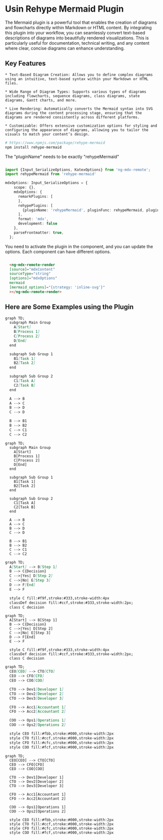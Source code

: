 # Usin Rehype Mermaid Plugin

The Mermaid plugin is a powerful tool that enables the creation of diagrams and flowcharts directly within Markdown or HTML content. By integrating this plugin into your workflow, you can seamlessly convert text-based descriptions of diagrams into beautifully rendered visualizations. This is particularly useful for documentation, technical writing, and any content where clear, concise diagrams can enhance understanding.

## Key Features

    * Text-Based Diagram Creation: Allows you to define complex diagrams using an intuitive, text-based syntax within your Markdown or HTML files.

    * Wide Range of Diagram Types: Supports various types of diagrams including flowcharts, sequence diagrams, class diagrams, state diagrams, Gantt charts, and more.

    * Live Rendering: Automatically converts the Mermaid syntax into SVG diagrams during the content processing stage, ensuring that the diagrams are rendered consistently across different platforms.

    * Customizable: Offers extensive customization options for styling and configuring the appearance of diagrams, allowing you to tailor the visuals to match your content’s design.

```bash
# https://www.npmjs.com/package/rehype-mermaid
npm install rehype-mermaid
```

The "pluginName" needs to be exactly "rehypeMermaid"

```typescript

import {Input_SerializeOptions, KatexOptions} from 'ng-mdx-remote';
import rehypeMermaid from 'rehype-mermaid'

mdxOptions: Input_SerializeOptions = {
    scope: {},
    mdxOptions: {
      remarkPlugins: [
      ], 
      rehypePlugins: [
        {pluginName: 'rehypeMermaid', pluginFunc: rehypeMermaid, pluginOptions: {strategy: 'img-svg'} satisfies RehypeMermaidOptions},
      ],
      format: 'mdx',
      development: false
    },
    parseFrontmatter: true,
  };

```

You need to activate the plugin in the component, and you can update the options. Each component can have different options.

```html

  <ng-mdx-remote-render 
  [source]="mdxContent" 
  sourceType="string" 
  [options]="mdxOptions" 
  mermaid
  [mermaid_options]="{strategy: 'inline-svg'}"
  ></ng-mdx-remote-render>

```

## Here are Some Examples using the Plugin

```markdown
graph TD;
  subgraph Main Group
    A[Start]
    B[Process 1]
    C[Process 2]
    D[End]
  end

  subgraph Sub Group 1
    B1[Task 1]
    B2[Task 2]
  end

  subgraph Sub Group 2
    C1[Task A]
    C2[Task B]
  end

  A --> B
  A --> C
  B --> D
  C --> D

  B --> B1
  B --> B2
  C --> C1
  C --> C2
```

```mermaid
graph TD;
  subgraph Main Group
    A[Start]
    B[Process 1]
    C[Process 2]
    D[End]
  end

  subgraph Sub Group 1
    B1[Task 1]
    B2[Task 2]
  end

  subgraph Sub Group 2
    C1[Task A]
    C2[Task B]
  end

  A --> B
  A --> C
  B --> D
  C --> D

  B --> B1
  B --> B2
  C --> C1
  C --> C2
```

```markdown
graph TD;
  A[Start] --> B[Step 1]
  B --> C{Decision}
  C -->|Yes| D[Step 2]
  C -->|No| E[Step 3]
  D --> F[End]
  E --> F

  style C fill:#f9f,stroke:#333,stroke-width:4px
  classDef decision fill:#ccf,stroke:#333,stroke-width:2px;
  class C decision
```

```mermaid
graph TD;
  A[Start] --> B[Step 1]
  B --> C{Decision}
  C -->|Yes| D[Step 2]
  C -->|No| E[Step 3]
  D --> F[End]
  E --> F

  style C fill:#f9f,stroke:#333,stroke-width:4px
  classDef decision fill:#ccf,stroke:#333,stroke-width:2px;
  class C decision
```

```markdown
graph TD;
  CEO[CEO] --> CTO[CTO]
  CEO --> CFO[CFO]
  CEO --> COO[COO]

  CTO --> Dev1[Developer 1]
  CTO --> Dev2[Developer 2]
  CTO --> Dev3[Developer 3]

  CFO --> Acc1[Accountant 1]
  CFO --> Acc2[Accountant 2]

  COO --> Ops1[Operations 1]
  COO --> Ops2[Operations 2]

  style CEO fill:#fbb,stroke:#000,stroke-width:2px
  style CTO fill:#ccf,stroke:#000,stroke-width:2px
  style CFO fill:#cfc,stroke:#000,stroke-width:2px
  style COO fill:#fcf,stroke:#000,stroke-width:2px
```

```mermaid
graph TD;
  CEO[CEO] --> CTO[CTO]
  CEO --> CFO[CFO]
  CEO --> COO[COO]

  CTO --> Dev1[Developer 1]
  CTO --> Dev2[Developer 2]
  CTO --> Dev3[Developer 3]

  CFO --> Acc1[Accountant 1]
  CFO --> Acc2[Accountant 2]

  COO --> Ops1[Operations 1]
  COO --> Ops2[Operations 2]

  style CEO fill:#fbb,stroke:#000,stroke-width:2px
  style CTO fill:#ccf,stroke:#000,stroke-width:2px
  style CFO fill:#cfc,stroke:#000,stroke-width:2px
  style COO fill:#fcf,stroke:#000,stroke-width:2px
```

